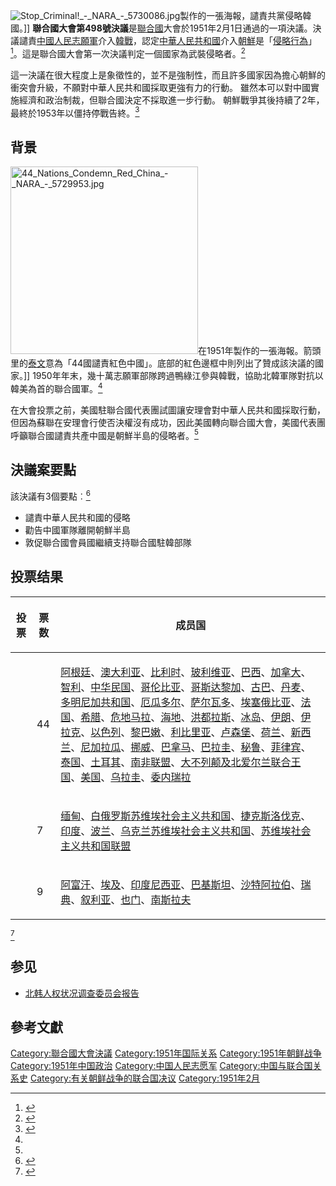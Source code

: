 {{Infobox UN resolution
|number = 498
|organ = GA
|date = 2月1日
|year = 1951年
|meeting = 327
|code = A/RES/498 (V)
|document = http://www.un.org/en/ga/search/view_doc.asp?symbol=A/RES/498(V)
|for = 44
|abstention = 9
|against = 7
|subject = 中華人民共和國中央人民政府干涉朝鮮
|result = 通过
|image =
|caption =
}}
{{北韓與聯合國|expanded=all}}
[[File:Stop_Criminal!_-_NARA_-_5730086.jpg|thumb]]製作的一張海報，譴責共黨侵略韓國。]]
'''聯合國大會第498號決議'''是[[联合国|聯合國]]大會於1951年2月​​1日通過的一項決議。決議譴責[[中国人民志愿军|中國人民志願軍]]介入[[朝鲜战争|韓戰]]，認定[[中华人民共和国|中華人民共和國]]介入[[朝鮮|朝鮮]]是「[[侵略战争|侵略行為]]」<ref name="cwihpcwf">{{cite web |
url=http://legacy.wilsoncenter.org/coldwarfiles/index-3262.html |
title=Cold War International History Project's Cold War Files |
publisher=Wilson Center |
deadurl=yes |
archiveurl=https://web.archive.org/web/20130930121857/http://legacy.wilsoncenter.org/coldwarfiles/index-3262.html |
archivedate=2013-09-30 }}{{en}}</ref>。這是聯合國大會第一次決議判定一個國家為武裝侵略者。<ref name=history>{{cite web|title=This day in History: U.N. condemns PRC for aggression|url=http://www.history.com/this-day-in-history/u-n-condemns-prc-for-aggression|publisher=A&E Television Networks|accessdate=2 April 2015|date=2009|archive-url=https://web.archive.org/web/20150401135938/http://www.history.com/this-day-in-history/u-n-condemns-prc-for-aggression|archive-date=2015-04-01|dead-url=yes}}</ref>

這一決議在很大程度上是象徵性的，並不是強制性，而且許多國家因為擔心朝鮮的衝突會升級，不願對中華人民共和國採取更強有力的行動。 雖然本可以對中國實施經濟和政治制裁，但聯合國決定不採取進一步行動。 朝鮮戰爭其後持續了2年，最終於1953年以僵持停戰告終。<ref name="history2">{{cite web|title=This day in History: U.N. condemns PRC for aggression|url=http://www.history.com/this-day-in-history/u-n-condemns-prc-for-aggression|access-date=2 April 2015|date=2009|publisher=A&E Television Networks}}</ref>

== 背景 ==
[[File:44_Nations_Condemn_Red_China_-_NARA_-_5729953.jpg|300px]]在1951年製作的一張海報。箭頭里的[[泰文|泰文]]意為「44國譴責紅色中國」。底部的紅色邊框中則列出了贊成該決議的國家。]]
1950年年末，幾十萬志願軍部隊跨過鴨綠江參與韓戰，協助北韓軍隊對抗以韓美為首的聯合國軍。<ref name=history />

在大會投票之前，美國駐聯合國代表團試圖讓安理會對中華人民共和國採取行動，但因為蘇聯在安理會行使否決權沒有成功，因此美國轉向聯合國大會，美國代表團呼籲聯合國譴責共產中國是朝鮮半島的侵略者。<ref name="history" />

== 決議案要點 ==
該決議有3個要點︰<ref>{{cite web|title=A/RES/498 (V)|url=http://daccess-dds-ny.un.org/doc/RESOLUTION/GEN/NR0/744/45/IMG/NR074445.pdf?OpenElement|access-date=2 April 2015|publisher=United Nations}}</ref>

* 譴責中華人民共和國的侵略
* 勸告中國軍隊離開朝鮮半島
* 敦促聯合國會員國繼續支持聯合國駐韓部隊

==投票结果==
{| class="wikitable sortable"
!投票
!票数
!成员国
|-
|{{Yes|同意}}
|44
|[[阿根廷|阿根廷]]、[[澳大利亚|澳大利亚]]、[[比利时|比利时]]、[[玻利维亚|玻利维亚]]、[[巴西|巴西]]、[[加拿大|加拿大]]、[[智利|智利]]、[[中華民國|中华民国]]、[[哥伦比亚|哥伦比亚]]、[[哥斯达黎加|哥斯达黎加]]、[[古巴|古巴]]、[[丹麦|丹麦]]、[[多明尼加|多明尼加共和国]]、[[厄瓜多尔|厄瓜多尔]]、[[萨尔瓦多|萨尔瓦多]]、[[埃塞俄比亚|埃塞俄比亚]]、[[法国|法国]]、[[希腊|希腊]]、[[危地马拉|危地马拉]]、[[海地|海地]]、[[洪都拉斯|洪都拉斯]]、[[冰岛|冰岛]]、[[伊朗|伊朗]]、[[伊拉克|伊拉克]]、[[以色列|以色列]]、[[黎巴嫩|黎巴嫩]]、[[利比里亚|利比里亚]]、[[卢森堡|卢森堡]]、[[荷兰|荷兰]]、[[新西兰|新西兰]]、[[尼加拉瓜|尼加拉瓜]]、[[挪威|挪威]]、[[巴拿马|巴拿马]]、[[巴拉圭|巴拉圭]]、[[秘鲁|秘鲁]]、[[菲律宾|菲律宾]]、[[泰国|泰国]]、[[土耳其|土耳其]]、[[南非聯邦|南非联盟]]、[[大不列颠及北爱尔兰联合王国|大不列颠及北爱尔兰联合王国]]、[[美国|美国]]、[[乌拉圭|乌拉圭]]、[[委内瑞拉|委内瑞拉]]
|-
|{{No|反对}}
|7
|[[缅甸|缅甸]]、[[白俄罗斯苏维埃社会主义共和国|白俄罗斯苏维埃社会主义共和国]]、[[捷克斯洛伐克|捷克斯洛伐克]]、[[印度|印度]]、[[波兰|波兰]]、[[乌克兰苏维埃社会主义共和国|乌克兰苏维埃社会主义共和国]]、[[苏维埃社会主义共和国联盟|苏维埃社会主义共和国联盟]]
|-
|{{Maybe|弃权}}
|9
|[[阿富汗|阿富汗]]、[[埃及|埃及]]、[[印度尼西亚|印度尼西亚]]、[[巴基斯坦|巴基斯坦]]、[[沙特阿拉伯|沙特阿拉伯]]、[[瑞典|瑞典]]、[[叙利亚|叙利亚]]、[[也门|也门]]、[[南斯拉夫|南斯拉夫]]
|}
<ref>{{cite book|title=Yearbook of the United Nations 1951|date=1951|publisher=United Nations|location=New York City|oclc=867230999|page=224|url=http://www.unmultimedia.org/searchers/yearbook/page.jsp?bookpage=224&volume=1951|access-date=2 April 2015|chapter=The Question of Korea}}</ref>

== 参见 ==
*[[北韩人权状况调查委员会报告|北韩人权状况调查委员会报告]]
==參考文獻==
{{wikisource|聯合國大會498號決議}}
{{reflist}}

[[Category:聯合國大會決議|Category:聯合國大會決議]]
[[Category:1951年国际关系|Category:1951年国际关系]]
[[Category:1951年朝鲜战争|Category:1951年朝鲜战争]]
[[Category:1951年中国政治|Category:1951年中国政治]]
[[Category:中国人民志愿军|Category:中国人民志愿军]]
[[Category:中国与联合国关系史|Category:中国与联合国关系史]]
[[Category:有关朝鲜战争的联合国决议|Category:有关朝鲜战争的联合国决议]]
[[Category:1951年2月|Category:1951年2月]]